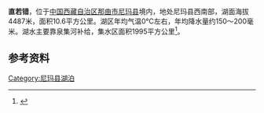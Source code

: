 {{Infobox_lake
 |湖泊名稱 =直若错
 |湖泊照片 = 
 |湖泊照片標題 = 
 |測深圖 =
 |測深圖標題 =
 |湖泊所在地 = [[中国|中国]][[西藏|西藏]]
 |座標 = {{coord |32|10|N|86|12|E|display=inline,title|scale:500000_type:waterbody_region:CN}}
 |湖泊類別 = [[咸水湖|咸水湖]]
 |流入 =[[得不渣曲|得不渣曲]]、[[达木藏布|达木藏布]]等
 |流出 = 
 |集水區面積 =1995平方公里
 |集水區國家 =
 |湖泊長度 =8.5公里
 |湖泊闊度 =最大2.8公里<br />平均1.25公里
 |湖泊面積 =10.6平方公里
 |平均深度 = 
 |最深深度 = 
 |水體體積 = 
 |湖水停留時間 =
 |湖岸線長度 =
 |海拔高度 = 4487米
 |湖中島嶼 =
 |湖邊城鎮 =
}}
{{Location map
 |China Tibet
 |mark=<!--dot-->Blue pog.svg
 |lat_deg=32|lat_min=10|lat_sec =
 |lon_deg=86|lon_min=12|lon_sec =
 |caption=直若错在[[西藏|西藏]]的位置。
 |position=right
 |width=350
 |float=right
}}
'''直若错'''，位于[[中国|中国]][[西藏自治区|西藏自治区]][[那曲市|那曲市]][[尼玛县|尼玛县]]境内，地处尼玛县西南部，湖面海拔4487米，面积10.6平方公里。湖区年均气温0℃左右，年均降水量约150～200毫米。湖水主要靠泉集河补给，集水区面积1995平方公里<ref>{{cite book zh |author=王苏民 窦鸿身 |title=中国湖泊志 |format=M |edition=1 |location=北京 |publisher=科学出版社 |date=1998|pages=470|id= ISBN 7-03-006706-1}}</ref>。
==参考资料==
{{Reflist}}

[[Category:尼玛县湖泊|Category:尼玛县湖泊]]
